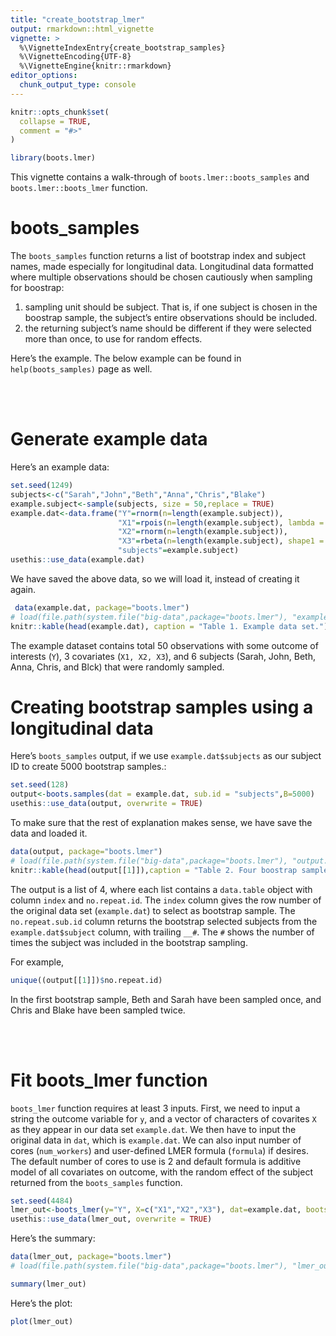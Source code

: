 ```yaml
---
title: "create_bootstrap_lmer"
output: rmarkdown::html_vignette
vignette: >
  %\VignetteIndexEntry{create_bootstrap_samples}
  %\VignetteEncoding{UTF-8}
  %\VignetteEngine{knitr::rmarkdown}
editor_options: 
  chunk_output_type: console
---
```


```r
knitr::opts_chunk$set(
  collapse = TRUE,
  comment = "#>"
)

```


```r
library(boots.lmer)
```


This vignette contains a walk-through of `boots.lmer::boots_samples` and `boots.lmer::boots_lmer` function.



# boots_samples 
The `boots_samples` function returns a list of bootstrap index and subject names, made especially for longitudinal data. Longitudinal data formatted where multiple observations should be chosen cautiously when sampling for boostrap:

1. sampling unit should be subject. That is, if one subject is chosen in the boostrap sample, the subject's entire observations should be included. 
2. the returning subject's name should be different if they were selected more than once, to use for random effects. 

Here's the example. The below example can be found in `help(boots_samples)` page as well.

<br>
<br>

# Generate example data

Here's an example data:
```r
set.seed(1249)
subjects<-c("Sarah","John","Beth","Anna","Chris","Blake")
example.subject<-sample(subjects, size = 50,replace = TRUE)
example.dat<-data.frame("Y"=rnorm(n=length(example.subject)),
                        "X1"=rpois(n=length(example.subject), lambda = 3),
                        "X2"=rnorm(n=length(example.subject)),
                        "X3"=rbeta(n=length(example.subject), shape1 = 3, shape2 = 0.5),
                        "subjects"=example.subject)
usethis::use_data(example.dat)
```

We have saved the above data, so we will load it, instead of creating it again. 

```r
 data(example.dat, package="boots.lmer")
# load(file.path(system.file("big-data",package="boots.lmer"), "example.dat.rda"))
knitr::kable(head(example.dat), caption = "Table 1. Example data set.")
```

The example dataset contains total 50 observations with some outcome of interests (`Y`), 3 covariates (`X1, X2, X3`), and 6 subjects (Sarah, John, Beth, Anna, Chris, and Blck) that were randomly sampled. 




# Creating bootstrap samples using a longitudinal data


Here's `boots_samples` output, if we use `example.dat$subjects` as our subject ID to create 5000 bootstrap samples.:


```r
set.seed(128)
output<-boots.samples(dat = example.dat, sub.id = "subjects",B=5000)
usethis::use_data(output, overwrite = TRUE)
```
To make sure that the rest of explanation makes sense, we have save the data and loaded it. 

```r
data(output, package="boots.lmer")
# load(file.path(system.file("big-data",package="boots.lmer"), "output.rda"))
knitr::kable(head(output[[1]]),caption = "Table 2. Four boostrap samples of example.dat data sets. The sampling unit is subject, hence the number of rows of each data set is expected to be different from one another.",row.names = FALSE)
```

The output is a list of 4, where each list contains a `data.table` object with column `index` and `no.repeat.id`. The `index` column gives the row number of the original data set (`example.dat`) to select as bootstrap sample. The `no.repeat.sub.id` column returns the bootstrap selected subjects from the `example.dat$subject` column, with trailing `__#`. The `#` shows the number of times the subject was included in the bootstrap sampling. 

For example, 
```r
unique((output[[1]])$no.repeat.id)
```

In the first bootstrap sample, Beth and Sarah have been sampled once, and Chris and Blake have been sampled twice. 



<br>
<br>

# Fit boots_lmer function


`boots_lmer` function requires at least 3 inputs. First, we need to input a string the outcome variable for `y`, and a vector of characters of covarites `X` as they appear in our data set `example.dat`. We then have to input the original data in `dat`, which is `example.dat`. We can also input number of cores (`num_workers`) and user-defined LMER formula (`formula`) if desires. The default number of cores to use is 2 and default formula is additive model of all covariates on outcome, with the random effect of the subject returned from the `boots_samples` function. 

```r
set.seed(4484)
lmer_out<-boots_lmer(y="Y", X=c("X1","X2","X3"), dat=example.dat, boots.samples.list = output)
usethis::use_data(lmer_out, overwrite = TRUE)
```

Here's the summary:

```r
data(lmer_out, package="boots.lmer")
# load(file.path(system.file("big-data",package="boots.lmer"), "lmer_out.rda"))

summary(lmer_out)
```


Here's the plot:

```r
plot(lmer_out)
```


